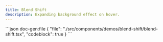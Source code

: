 ```yaml
---
title: Blend Shift
description: Expanding background effect on hover.
---
```


<ComponentPreview name='blend-shift'>
```json doc-gen:file
{
  "file": "./src/components/demos/blend-shift/blend-shift.tsx",
  "codeblock": true
}
```
</ComponentPreview>
